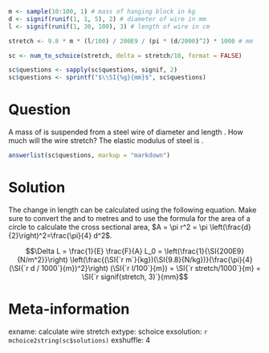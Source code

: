 ```r
m <- sample(10:100, 1) # mass of hanging block in kg
d <- signif(runif(1, 1, 5), 2) # diameter of wire in mm
l <- signif(runif(1, 30, 100), 3) # length of wire in cm 

stretch <- 9.8 * m * (l/100) / 200E9 / (pi * (d/2000)^2) * 1000 # mm

sc <- num_to_schoice(stretch, delta = stretch/10, format = FALSE)

sc$questions <- sapply(sc$questions, signif, 2)
sc$questions <- sprintf("$\\SI{%g}{mm}$", sc$questions)
```
Question
========
A mass of \SI{`r m`}{kg} is suspended from a steel wire of diameter \SI{`r d`}{mm} and length \SI{`r l`}{cm}. How much will the wire stretch? The elastic modulus of steel is \SI{200E9}{N/m^2}.

```r
answerlist(sc$questions, markup = "markdown")
```

Solution
========
The change in length can be calculated using the following equation. Make sure to convert the \si{mm} and \si{cm} to metres and to use the formula for the area of a circle to calculate the cross sectional area, $A = \pi r^2 = \pi \left(\frac{d}{2}\right)^2=\frac{\pi}{4} d^2$.


$$\Delta L = \frac{1}{E} \frac{F}{A} L_0 = \left(\frac{1}{\SI{200E9}{N/m^2}}\right) \left(\frac{(\SI{`r m`}{kg})(\SI{9.8}{N/kg})}{\frac{\pi}{4} (\SI{`r d / 1000`}{m})^2}\right) (\SI{`r l/100`}{m}) = \SI{`r stretch/1000`}{m} = \SI{`r signif(stretch, 3)`}{mm}$$


Meta-information
================
exname: calculate wire stretch
extype: schoice
exsolution: `r mchoice2string(sc$solutions)`
exshuffle: 4
